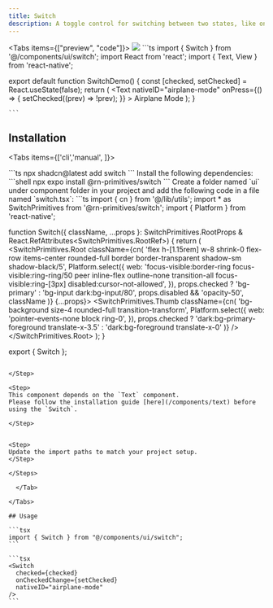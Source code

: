 ```yaml
---
title: Switch
description: A toggle control for switching between two states, like on/off.
---
```


<Tabs items={["preview", "code"]}>
  <Tab value="preview">![](./preview/switch.png)</Tab>
  <Tab value="code">
    ```ts
   import { Switch } from '@/components/ui/switch';
import React from 'react';
import { Text, View } from 'react-native';

export default function SwitchDemo() {
  const [checked, setChecked] = React.useState(false);
  return (
    <View className="flex-1 justify-center items-center p-6 gap-12">
  <View className="flex-row items-center gap-2">
    <Switch
      checked={checked}
      onCheckedChange={setChecked}
      nativeID="airplane-mode"
    />
    <Text
      nativeID="airplane-mode"
      onPress={() => {
        setChecked((prev) => !prev);
      }}
    >
      Airplane Mode
    </Text>
  </View>
</View>
  );
}

    ```
  </Tab>
</Tabs>

## Installation

<Tabs items={['cli','manual', ]}>
 
  <Tab value="cli">
  ```ts
npx shadcn@latest add switch
```
  </Tab>
  <Tab value="manual">
   
<Steps>

<Step>
Install the following dependencies:
```shell
npx expo install @rn-primitives/switch
```

</Step>
<Step>
Create a folder named `ui` under component folder in your project and add the following code in a file named `switch.tsx`:
```ts
import { cn } from '@/lib/utils';
import * as SwitchPrimitives from '@rn-primitives/switch';
import { Platform } from 'react-native';
 
function Switch({
  className,
  ...props
}: SwitchPrimitives.RootProps & React.RefAttributes<SwitchPrimitives.RootRef>) {
  return (
    <SwitchPrimitives.Root
      className={cn(
        'flex h-[1.15rem] w-8 shrink-0 flex-row items-center rounded-full border border-transparent shadow-sm shadow-black/5',
        Platform.select({
          web: 'focus-visible:border-ring focus-visible:ring-ring/50 peer inline-flex outline-none transition-all focus-visible:ring-[3px] disabled:cursor-not-allowed',
        }),
        props.checked ? 'bg-primary' : 'bg-input dark:bg-input/80',
        props.disabled && 'opacity-50',
        className
      )}
      {...props}>
      <SwitchPrimitives.Thumb
        className={cn(
          'bg-background size-4 rounded-full transition-transform',
          Platform.select({
            web: 'pointer-events-none block ring-0',
          }),
          props.checked
            ? 'dark:bg-primary-foreground translate-x-3.5'
            : 'dark:bg-foreground translate-x-0'
        )}
      />
    </SwitchPrimitives.Root>
  );
}
 
export { Switch };


````

</Step>

<Step>
This component depends on the `Text` component.
Please follow the installation guide [here](/components/text) before using the `Switch`.

</Step>


<Step>
Update the import paths to match your project setup.
</Step>

</Steps>
  
  </Tab>

</Tabs>

## Usage

```tsx
import { Switch } from "@/components/ui/switch";
```

```tsx
<Switch
  checked={checked}
  onCheckedChange={setChecked}
  nativeID="airplane-mode"
/>
```
